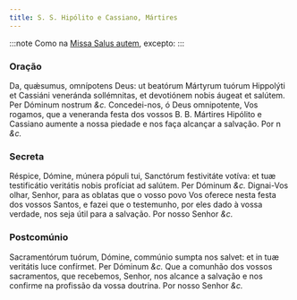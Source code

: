 ```yaml
---
title: S. S. Hipólito e Cassiano, Mártires
---
```


:::note
Como na [Missa Salus autem](../comum/8muitosmartires3), excepto:
:::

### Oração

<div class="grid grid-cols-2 gap-5">
  <span class="text-justify">
    Da, quǽsumus, omnípotens Deus: ut beatórum Mártyrum tuórum Hippolýti et
    Cassiáni veneránda sollémnitas, et devotiónem nobis áugeat et salútem. Per
    Dóminum nostrum <em>&c.</em>
  </span>
  <span class="text-justify">
    Concedei-nos, ó Deus omnipotente, Vos rogamos, que a veneranda festa dos
    vossos B. B. Mártires Hipólito e Cassiano aumente a nossa piedade e nos faça
    alcançar a salvação. Por n <em>&c.</em>
  </span>
</div>

### Secreta

<div class="grid grid-cols-2 gap-5">
  <span class="text-justify">
    Réspice, Dómine, múnera pópuli tui, Sanctórum festivitáte votíva: et tuæ
    testificátio veritátis nobis profíciat ad salútem. Per Dóminum <em>&c.</em>
  </span>
  <span class="text-justify">
    Dignai-Vos olhar, Senhor, para as oblatas que o vosso povo Vos oferece nesta
    festa dos vossos Santos, e fazei que o testemunho, por eles dado à vossa
    verdade, nos seja útil para a salvação. Por nosso Senhor <em>&c.</em>
  </span>
</div>

### Postcomúnio

<div class="grid grid-cols-2 gap-5">
  <span class="text-justify">
    Sacramentórum tuórum, Dómine, commúnio sumpta nos salvet: et in tuæ
    veritátis luce confírmet. Per Dóminum <em>&c.</em>
  </span>
  <span class="text-justify">
    Que a comunhão dos vossos sacramentos, que recebemos, Senhor, nos alcance a
    salvação e nos confirme na profissão da vossa doutrina. Por nosso Senhor
    <em>&c.</em>
  </span>
</div>
